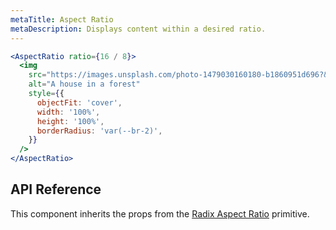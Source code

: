 ```yaml
---
metaTitle: Aspect Ratio
metaDescription: Displays content within a desired ratio.
---
```


```jsx live=true
<AspectRatio ratio={16 / 8}>
  <img
    src="https://images.unsplash.com/photo-1479030160180-b1860951d696?&auto=format&fit=crop&w=1200&q=80"
    alt="A house in a forest"
    style={{
      objectFit: 'cover',
      width: '100%',
      height: '100%',
      borderRadius: 'var(--br-2)',
    }}
  />
</AspectRatio>
```

## API Reference

This component inherits the props from the [Radix Aspect Ratio](/docs/primitives/components/aspect-ratio) primitive.
